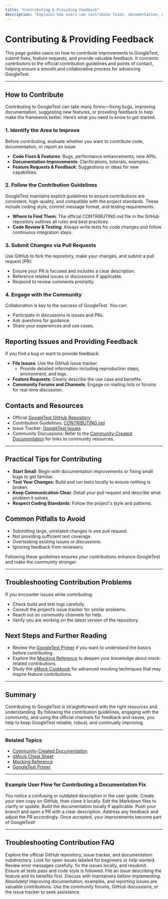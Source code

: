 ```yaml
---
title: "Contributing & Providing Feedback"
description: "Explains how users can contribute fixes, documentation, or feature requests, as well as how to provide feedback to improve GoogleTest. Connects users to contribution guidelines and relevant contacts."
---
```


# Contributing & Providing Feedback

This page guides users on how to contribute improvements to GoogleTest, submit fixes, feature requests, and provide valuable feedback. It connects contributors to the official contribution guidelines and points of contact, helping ensure a smooth and collaborative process for advancing GoogleTest.

---

## How to Contribute

Contributing to GoogleTest can take many forms—fixing bugs, improving documentation, suggesting new features, or providing feedback to help make the framework better. Here’s what you need to know to get started.

### 1. Identify the Area to Improve

Before contributing, evaluate whether you want to contribute code, documentation, or report an issue:

- **Code Fixes & Features**: Bugs, performance enhancements, new APIs.
- **Documentation Improvements**: Clarifications, tutorials, examples.
- **Feature Requests & Feedback**: Suggestions or ideas for new capabilities.


### 2. Follow the Contribution Guidelines

GoogleTest maintains explicit guidelines to ensure contributions are consistent, high-quality, and compatible with the project standards. These include coding style, commit message format, and testing requirements.

- **Where to Find Them**: The official CONTRIBUTING.md file in the GitHub repository outlines all rules and best practices.
- **Code Review & Testing**: Always write tests for code changes and follow continuous integration steps.


### 3. Submit Changes via Pull Requests

Use GitHub to fork the repository, make your changes, and submit a pull request (PR):

- Ensure your PR is focused and includes a clear description.
- Reference related issues or discussions if applicable.
- Respond to review comments promptly.


### 4. Engage with the Community

Collaboration is key to the success of GoogleTest. You can:

- Participate in discussions in issues and PRs.
- Ask questions for guidance.
- Share your experiences and use cases.


## Reporting Issues and Providing Feedback

If you find a bug or want to provide feedback:

- **File Issues**: Use the GitHub Issue tracker.
  - Provide detailed information including reproduction steps, environment, and logs.
- **Feature Requests**: Clearly describe the use case and benefits.
- **Community Forums and Channels**: Engage on mailing lists or forums for real-time discussion.


## Contacts and Resources

- Official [GoogleTest GitHub Repository](https://github.com/google/googletest)
- Contribution Guidelines: [CONTRIBUTING.md](https://github.com/google/googletest/blob/main/CONTRIBUTING.md)
- Issue Tracker: [GoogleTest Issues](https://github.com/google/googletest/issues)
- Community Discussions: Refer to the [Community-Created Documentation](docs/community_created_documentation.md) for links to community resources.


---

## Practical Tips for Contributing

- **Start Small**: Begin with documentation improvements or fixing small bugs to get familiar.
- **Test Your Changes**: Build and run tests locally to ensure nothing is broken.
- **Keep Communication Clear**: Detail your pull request and describe what problem it solves.
- **Respect Coding Standards**: Follow the project's style and patterns.


## Common Pitfalls to Avoid

- Submitting large, unrelated changes in one pull request.
- Not providing sufficient test coverage.
- Overlooking existing issues or discussions.
- Ignoring feedback from reviewers.


<Check>
Following these guidelines ensures your contributions enhance GoogleTest and make the community stronger.
</Check>

---

## Troubleshooting Contribution Problems

If you encounter issues while contributing:

- Check build and test logs carefully.
- Consult the project’s issue tracker for similar problems.
- Reach out on community channels for help.
- Verify you are working on the latest version of the repository.


## Next Steps and Further Reading

- Review the [GoogleTest Primer](docs/primer.md) if you want to understand the basics before contributing.
- Explore the [Mocking Reference](docs/reference/mocking.md) to deepen your knowledge about mock-related contributions.
- Study the [gMock Cookbook](docs/gmock_cook_book.md) for advanced mocking techniques that may inspire feature contributions.


---

## Summary

Contributing to GoogleTest is straightforward with the right resources and understanding. By following the contribution guidelines, engaging with the community, and using the official channels for feedback and issues, you help to keep GoogleTest reliable, robust, and continually improving.

---

### Related Topics

- [Community-Created Documentation](docs/community_created_documentation.md)
- [gMock Cheat Sheet](docs/gmock_cheat_sheet.md)
- [Mocking Reference](docs/reference/mocking.md)
- [GoogleTest Primer](docs/primer.md)

---

### Example User Flow for Contributing a Documentation Fix

<Steps>
<Step title="Discover a documentation issue">
You notice a confusing or outdated description in the user guide.
</Step>
<Step title="Fork the repository and clone">
Create your own copy on GitHub, then clone it locally.
</Step>
<Step title="Make your changes">
Edit the Markdown files to clarify or update.
</Step>
<Step title="Test your changes">
Build the documentation locally if applicable.
</Step>
<Step title="Submit a pull request">
Push your branch and open a PR with a clear description.
</Step>
<Step title="Respond to reviews">
Address any feedback and adjust the PR accordingly.
</Step>
<Step title="Merge and celebrate">
Once accepted, your improvements become part of GoogleTest!
</Step>
</Steps>

---

## Troubleshooting Contribution FAQ

<AccordionGroup title="Contribution Problems and Solutions">
<Accordion title="How do I find the right place to contribute?">
Explore the official GitHub repository, issue tracker, and documentation subdirectory. Look for open issues labeled for beginners or help wanted.
</Accordion>
<Accordion title="What if my pull request fails CI tests?">
Review error messages carefully, fix the issues locally, and resubmit. Ensure all tests pass and code style is followed.
</Accordion>
<Accordion title="How do I propose a new feature?">
File an issue describing the feature and its benefits first. Discuss with maintainers before implementing.
</Accordion>
<Accordion title="Can I contribute without coding skills?">
Absolutely! Improving documentation, examples, and reporting issues are valuable contributions.
</Accordion>
<Accordion title="Who can I ask for help during contribution?">
Use the community forums, GitHub discussions, or the issue tracker to seek assistance.
</Accordion>
</AccordionGroup>
